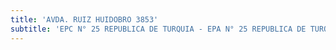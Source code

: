 ```yaml
---
title: 'AVDA. RUIZ HUIDOBRO 3853'
subtitle: 'EPC N° 25 REPUBLICA DE TURQUIA - EPA N° 25 REPUBLICA DE TURQUIA - CENS N° 53 - JII N° 02/10° MERCEDITAS - CAI SAAVEDRA MITRE - PI NUEVE LUNAS'
---
```



